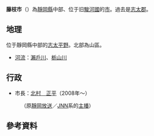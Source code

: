 {{infobox 日本的市
|自治體名 = 藤枝市
|日文原名 = 藤枝市
|平假名 = ふじえだし
|羅馬字拼音 = Fujieda-shi
|圖像 = Tanaka Castle-8.jpg
|圖像說明 = [[田中城|田中城]][[下宅邸|下宅邸]]遺跡
|市旗 = Flag of Fujieda, Shizuoka.svg
|市章 = 静岡県藤枝市市章.svg
|都道府縣 = 靜岡縣
|編號 = 22214-3
|面積 = 194.06
|人口 = 141,031<ref>[http://www.city.fujieda.shizuoka.jp/asp/f0010.asp?g=5 藤枝市官方網頁]</ref>
|統計時間 = 2021年6月1日
|自治體 = [[靜岡市|靜岡市]]（[[葵區|葵區]]、[[駿河區|駿河區]]）、[[島田市|島田市]]、[[燒津市|燒津市]]
|花 = [[紫藤|紫藤]]
|樹 = [[松|松]]
|鳥 = [[短翅樹鶯|短翅樹鶯]]
|其他象徵物 =
|其他象徵 =
|市長 = 北村正平
|郵遞區號 = 426-8722
|所在地 = 藤枝市岡出山一丁目11番1號
|電話號碼 = 54-643-3111
|外部連結 = {{URL|www.city.fujieda.shizuoka.jp}}
|地圖 = Fujieda in Shizuoka Prefecture Ja.svg
|註記 = 
}}
'''藤枝市'''（{{jpn|j=藤枝市|hg=ふじえだし|rm=Fujieda shi|f=y}}）為[[靜岡縣|靜岡縣]]中部、位于旧[[駿河國|駿河國]]的[[市|市]]。過去是[[志太郡|志太郡]]。

==地理==
位于靜岡縣中部的[[志太平野|志太平野]]。北部為山區。

*[[河流|河流]]：[[瀨戶川_(靜岡縣)|瀨戶川]]、[[栃山川|栃山川]]

==行政==
*市長：[[北村　正平|北村　正平]]（2008年～）
:（原[[靜岡放送|靜岡放送]]／[[JNN|JNN]]系的[[新聞主播|主播]]）

== 參考資料 ==
{{reflist}}

{{靜岡縣}}
{{Authority control}}
{{日本地理小作品}}